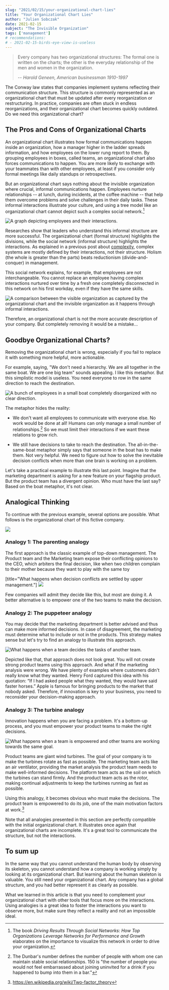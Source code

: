 ```yaml
---
slug: "2021/02/15/your-organizational-chart-lies"
title: "Your Organizational Chart Lies"
author: "Julien Sobczak"
date: 2021-02-15
subject: "The Invisible Organization"
tags: ['management']
# recommendations:
# - 2021-02-15-birds-eye-view-is-useless
---
```



> Every company has two organizational structures: The formal one is written on the charts; the other is the everyday relationship of the men and women in the organization.
>
> -- <cite> Harold Geneen, American businessman 1910-1997</cite>

<Lead>
The Conway law states that companies implement systems reflecting their communication structure. This structure is commonly represented as an organizational chart that must be updated after every reorganization or restructuring. In practice, companies are often stuck in endless reorganizations, and their organizational chart becomes quickly outdated. Do we need this organizational chart?
</Lead>

## The Pros and Cons of Organizational Charts

An organizational chart illustrates how formal communications happen inside an organization, how a manager higher in the ladder spreads information, and how employees on the lower rung report to them. By grouping employees in boxes, called teams, an organizational chart also forces communications to happen. You are more likely to exchange with your teammates than with other employees, at least if you consider only formal meetings like daily standups or retrospectives.

But an organizational chart says nothing about the invisible organization where crucial, informal communications happen. Employees nurture relationships -- at lunch, during incidents, at the coffee machine -- that help them overcome problems and solve challenges in their daily tasks. These informal interactions illustrate your culture, and using a tree model like an organizational chart cannot depict such a complex social network.[^1]

<img src="/posts_resources/2021-02-15-your-organizational-chart-lies/graph.png" alt="A graph depicting employees and their interactions." />

Researches show that leaders who understand this informal structure are more successful. The organizational chart (formal structure) highlights the divisions, while the social network (informal structure) highlights the interactions. As explained in a previous post about [complexity](/write/2020-06-02-complexity-is-not-complex), complex systems are mostly defined by their interactions, not their structure. Holism (the whole is greater than the parts) beats reductionism (divide-and-conquer) in management.

This social network explains, for example, that employees are not interchangeable. You cannot replace an employee having complex interactions nurtured over time by a fresh one completely disconnected in this network on his first workday, even if they have the same skills.

<img src="/posts_resources/2021-02-15-your-organizational-chart-lies/mapping.png" alt="A comparison between the visible organization as captured by the organizational chart and the invisible organization as it happens through informal interactions." />

Therefore, an organizational chart is not the more accurate description of your company. But completely removing it would be a mistake...

## Goodbye Organizational Charts?

Removing the organizational chart is wrong, especially if you fail to replace it with something more helpful, more actionable.

For example, saying, "We don't need a hierarchy. We are all together in the same boat. We are one big team" sounds appealing. I like this metaphor. But this simplistic model is useless. You need everyone to row in the same direction to reach the destination.

<img src="/posts_resources/2021-02-15-your-organizational-chart-lies/boat.png" alt="A bunch of employees in a small boat completely disorganized with no clear direction." />

The metaphor hides the reality:

- We don't want all employees to communicate with everyone else. No work would be done at all! Humans can only manage a small number of relationships.[^2] So we must limit their interactions if we want these relations to grow rich.

- We still have decisions to take to reach the destination. The all-in-the-same-boat metaphor simply says that someone in the boat has to make them. Not very helpful. We need to figure out how to solve the inevitable decision conflicts when more than one brain is working on a problem.

Let's take a practical example to illustrate this last point. Imagine that the marketing department is asking for a new feature on your flagship product. But the product team has a divergent opinion. Who must have the last say? Based on the boat metaphor, it's not clear.

## Analogical Thinking

To continue with the previous example, several options are possible. What follows is the organizational chart of this fictive company.

<img src="/posts_resources/2021-02-15-your-organizational-chart-lies/chart.png" />

### **Analogy 1**: The parenting analogy

The first approach is the classic example of top-down management. The Product team and the Marketing team expose their conflicting opinions to the CEO, which arbiters the final decision, like when two children complain to their mother because they want to play with the same toy

[title="What happens when decision conflicts are settled by upper management."]
<img src="parenting-analogy.png" />

Few companies will admit they decide like this, but most are doing it. A better alternative is to empower one of the two teams to make the decision.

### **Analogy 2**: The puppeteer analogy

You may decide that the marketing department is better advised and thus can make more informed decisions. In case of disagreement, the marketing must determine what to include or not in the products. This strategy makes sense but let's try to find an analogy to illustrate this approach.

<img src="/posts_resources/2021-02-15-your-organizational-chart-lies/puppeteer-analogy.png" alt="What happens when a team decides the tasks of another team." />

Depicted like that, that approach does not look great. You will not create strong product teams using this approach. And what if the marketing analysis were wrong. We have plenty of examples where customers didn't really know what they wanted. Henry Ford captured this idea with his quotation:  “If I had asked people what they wanted, they would have said faster horses.” Apple is famous for bringing products to the market that nobody asked. Therefore, if innovation is key to your business, you need to reconsider your decision-making approach.

### **Analogy 3**: The turbine analogy

Innovation happens when you are facing a problem. It's a bottom-up process, and you must empower your product teams to make the right decisions.

<img src="/posts_resources/2021-02-15-your-organizational-chart-lies/turbine-analogy.png" alt="What happens when a team is empowered and other teams are working towards the same goal." />

Product teams are giant wind turbines. The goal of your company is to make the turbines rotate as fast as possible. The marketing team acts like an air ventilator, providing the market analysis the product team needs to make well-informed decisions. The platform team acts as the soil on which the turbines can stand firmly. And the product team acts as the rotor, making continual adjustments to keep the turbines running as fast as possible.

Using this analogy, it becomes obvious who must make the decisions. The product team is empowered to do its job, one of the main motivation factors at work.[^3]

Note that all analogies presented in this section are perfectly compatible with the initial organizational chart. It illustrates once again that organizational charts are incomplete. It's a great tool to communicate the structure, but not the interactions.


## To sum up

In the same way that you cannot understand the human body by observing its skeleton, you cannot understand how a company is working simply by looking at its organizational chart. But learning about the human skeleton is valuable. You still need your organizational chart. Any company has a global structure, and you had better represent it as clearly as possible.

What we learned in this article is that you need to complement your organizational chart with other tools that focus more on the interactions. Using analogies is a great idea to foster the interactions you want to observe more, but make sure they reflect a reality and not an impossible ideal.


[^1]: The book _Driving Results Through Social Networks: How Top Organizations Leverage Networks for Performance and Growth_ elaborates on the importance to visualize this network in order to drive your organization.
[^2]: The Dunbar's number defines the number of people with whom one can maintain stable social relationships. 150 is "the number of people you would not feel embarrassed about joining uninvited for a drink if you happened to bump into them in a bar."
[^3]: https://en.wikipedia.org/wiki/Two-factor_theory
